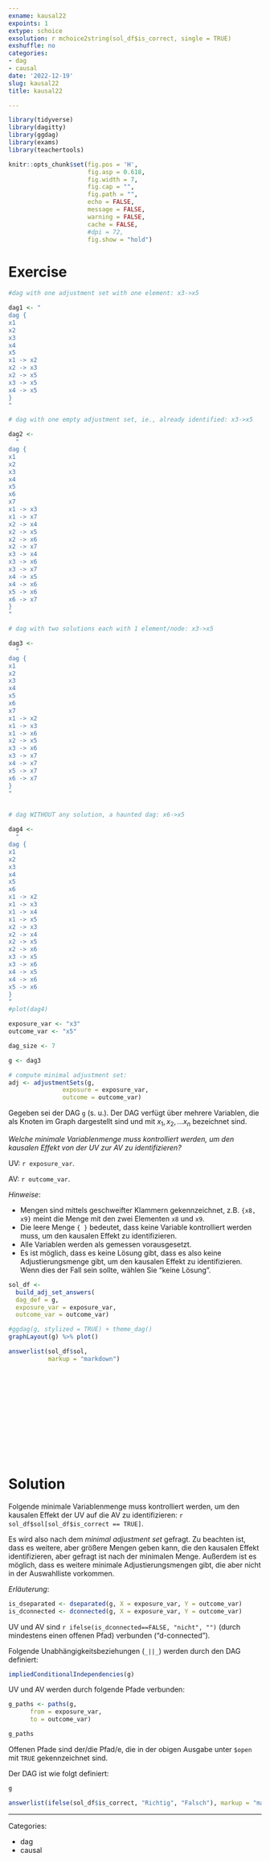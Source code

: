 ```yaml
---
exname: kausal22
expoints: 1
extype: schoice
exsolution: r mchoice2string(sol_df$is_correct, single = TRUE)
exshuffle: no
categories:
- dag
- causal
date: '2022-12-19'
slug: kausal22
title: kausal22

---
```



```r
library(tidyverse)
library(dagitty)
library(ggdag)
library(exams)
library(teachertools)
```


```r
knitr::opts_chunk$set(fig.pos = 'H',
                      fig.asp = 0.618,
                      fig.width = 7,
                      fig.cap = "", 
                      fig.path = "",
                      echo = FALSE,
                      message = FALSE,
                      warning = FALSE,
                      cache = FALSE,
                      #dpi = 72,
                      fig.show = "hold")
```





# Exercise







```r
#dag with one adjustment set with one element: x3->x5

dag1 <- "
dag {
x1
x2
x3
x4
x5
x1 -> x2
x2 -> x3
x2 -> x5
x3 -> x5
x4 -> x5
}
"

# dag with one empty adjustment set, ie., already identified: x3->x5

dag2 <-
  "
dag {
x1
x2
x3
x4
x5
x6
x7
x1 -> x3
x1 -> x7
x2 -> x4
x2 -> x5
x2 -> x6
x2 -> x7
x3 -> x4
x3 -> x6
x3 -> x7
x4 -> x5
x4 -> x6
x5 -> x6
x6 -> x7
}
"

# dag with two solutions each with 1 element/node: x3->x5

dag3 <-
  "
dag {
x1
x2
x3
x4
x5
x6
x7
x1 -> x2
x1 -> x3
x1 -> x6
x2 -> x5
x3 -> x6
x3 -> x7
x4 -> x7
x5 -> x7
x6 -> x7
}
"


# dag WITHOUT any solution, a haunted dag: x6->x5

dag4 <-
  "
dag {
x1
x2
x3
x4
x5
x6
x1 -> x2
x1 -> x3
x1 -> x4
x1 -> x5
x2 -> x3
x2 -> x4
x2 -> x5
x2 -> x6
x3 -> x5
x3 -> x6
x4 -> x5
x4 -> x6
x5 -> x6
}
"
#plot(dag4)

```




```r
exposure_var <- "x3"
outcome_var <- "x5"

dag_size <- 7

g <- dag3

# compute minimal adjustment set:
adj <- adjustmentSets(g, 
               exposure = exposure_var,
               outcome = outcome_var) 
```




Gegeben sei der DAG `g` (s. u.). Der DAG verfügt über mehrere Variablen, 
die als Knoten im Graph dargestellt sind und mit $x_1, x_2, \ldots x_n$ bezeichnet sind.


*Welche minimale Variablenmenge muss kontrolliert werden, um den kausalen Effekt von der UV zur AV zu identifizieren?*


UV: `r exposure_var`.

AV: `r outcome_var`.



*Hinweise*: 

- Mengen sind mittels geschweifter Klammern gekennzeichnet, z.B. `{x8, x9}` meint die Menge mit den zwei Elementen `x8` und `x9`.
- Die leere Menge `{ }` bedeutet, dass keine Variable kontrolliert werden muss, um den kausalen Effekt zu identifizieren.
- Alle Variablen werden als gemessen vorausgesetzt.
- Es ist möglich, dass es keine Lösung gibt, dass es also keine Adjustierungsmenge gibt, um den kausalen Effekt zu identifizieren. Wenn dies der Fall sein sollte, wählen Sie "keine Lösung".





```r
sol_df <- 
  build_adj_set_answers(
  dag_def = g,
  exposure_var = exposure_var,
  outcome_var = outcome_var)
```


```r
#ggdag(g, stylized = TRUE) + theme_dag()
graphLayout(g) %>% plot()
```






```r
answerlist(sol_df$sol, 
           markup = "markdown")
```





</br>
</br>
</br>
</br>
</br>
</br>
</br>
</br>
</br>
</br>

# Solution

Folgende minimale Variablenmenge muss kontrolliert werden, um den kausalen Effekt der UV auf die AV zu identifizieren: ``r sol_df$sol[sol_df$is_correct == TRUE]``.

Es wird also nach dem *minimal adjustment set* gefragt.
Zu beachten ist, dass es weitere, aber größere Mengen geben kann, die den kausalen Effekt identifizieren,
aber gefragt ist nach der minimalen Menge.
Außerdem ist es möglich, dass es weitere minimale Adjustierungsmengen gibt, 
die aber nicht in der Auswahlliste vorkommen.


*Erläuterung*:

```r
is_dseparated <- dseparated(g, X = exposure_var, Y = outcome_var)
is_dconnected <- dconnected(g, X = exposure_var, Y = outcome_var)
```


UV und AV sind `r ifelse(is_dconnected==FALSE, "nicht", "")` (durch mindestens einen offenen Pfad) verbunden ("d-connected").


Folgende Unabhängigkeitsbeziehungen (`_||_`) werden durch den DAG definiert:
```r
impliedConditionalIndependencies(g)
```

UV und AV werden durch folgende Pfade verbunden:

```r
g_paths <- paths(g,
      from = exposure_var,
      to = outcome_var)

g_paths
```


Offenen Pfade sind der/die Pfad/e, die in der obigen Ausgabe unter `$open` mit `TRUE` gekennzeichnet sind.


Der DAG ist wie folgt definiert:

```r
g
```




```r
answerlist(ifelse(sol_df$is_correct, "Richtig", "Falsch"), markup = "markdown")
```








---

Categories: 

- dag
- causal

